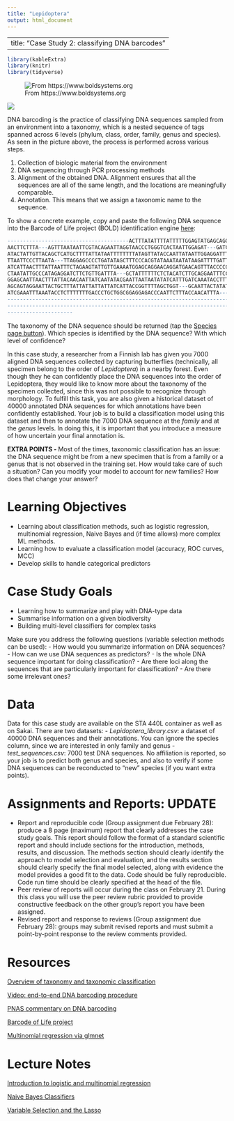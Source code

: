 ```yaml
---
title: "Lepidoptera"
output: html_document
---
```


---
title: "Case Study 2: classifying DNA barcodes"
---

```r
library(kableExtra)
library(knitr)
library(tidyverse)
```
![From https://www.boldsystems.org](images/Lepidoptera.png)

![](images/barcoding.png) 


DNA barcoding is the practice of classifying DNA sequences sampled from an environment
into a taxonomy, which is a nested sequence of tags spanned across 6 levels (phylum, class,
order, family, genus and species). As seen in the picture above, the process is
performed across various steps.

1. Collection of biologic material from the environment
2. DNA sequencing through PCR processing methods
3. Alignment of the obtained DNA. Alignment ensures that all the sequences are all of
the same length, and the locations are meaningfully comparable. 
4. Annotation. This means that we assign a taxonomic name to the sequence.

To show a concrete example, copy and paste the following DNA sequence into 
the Barcode of Life project (BOLD) identification engine [here](https://www.boldsystems.org/index.php/IDS_OpenIdEngine):

```R
---------------------------------------ACTTTATATTTTATTTTTGGAGTATGAGCAGGAATAATTGG
AACTTCTTTA---AGTTTAATAATTCGTACAGAATTAGGTAACCCTGGGTCACTAATTGGAGAT---GATCAAATTTATA
ATACTATTGTTACAGCTCATGCTTTTATTATAATTTTTTTTATAGTTATACCAATTATAATTGGAGGATTTGGTAATTGA
TTAATTCCCTTAATA---TTAGGAGCCCCTGATATAGCTTTCCCACGTATAAATAATATAAGATTTTGATTATTACCCCC
ATCATTAACTTTATTAATTTCTAGAAGTATTGTTGAAAATGGAGCAGGAACAGGATGAACAGTTTACCCCCCTCTTTCCT
CTAATATTGCCCATAGAGGATCTTCTGTTGATTTA---GCTATTTTTTCTCTACATCTTGCAGGAATTTCCTCCATCCTC
GGAGCAATTAACTTTATTACAACAATTATCAATATACGAATTAATAATATATCATTTGATCAAATACCTTTATTTGTATG
AGCAGTAGGAATTACTGCTTTATTATTATTATTATCATTACCGGTTTTAGCTGGT---GCAATTACTATATTATTAACTG
ATCGAAATTTAAATACCTCTTTTTTTGACCCTGCTGGCGGAGGAGACCCAATTCTTTACCAACATTTA------------
--------------------------------------------------------------------------------
--------------------------------------------------------------------------------
---------------------
```

The taxonomy of the DNA sequence should be returned (tap the [Species page button](https://www.boldsystems.org/index.php/Taxbrowser_Taxonpage?taxid=70536)).
Which species is identified by the DNA sequence? With which level of confidence?


In this case study, a researcher from a Finnish lab has given you 7000 aligned
DNA sequences collected by capturing butterflies (technically, all specimen belong
to the order of *Lepidoptera*) in a nearby forest. Even though they he can
confidently place the DNA sequences into the order of Lepidoptera, they would
like to know more about the taxonomy of the specimen collected, since this was
not possible to recognize through morphology. To fulfill this task, you are also
given a historical dataset of 40000 annotated DNA sequences for which annotations
have been confidently established. Your job is to build a classification model using
this dataset and then to annotate the 7000 DNA sequence at the *family* and at the *genus* levels.
In doing this, it is important that you introduce a measure of how uncertain your
final annotation is. 

**EXTRA POINTS - ** Most of the times, taxonomic classification has an issue: 
the DNA sequence might be from a new specimen that is from a family or a genus 
that is not observed in the training set. How would take care of such a situation?
Can you modify your model to account for *new* families? How does that change your answer?


# Learning Objectives

-   Learning about classification methods, such as logistic regression, multinomial
    regression, Naive Bayes and (if time allows) more complex ML methods. 
-   Learning how to evaluate a classification model (accuracy, ROC curves, MCC)
-   Develop skills to handle categorical predictors


# Case Study Goals

 - Learning how to summarize and play with DNA-type data
 - Summarise information on a given biodiversity
 - Building multi-level classifiers for complex tasks
 
Make sure you address the following questions (variable selection methods can be used):
  - How would you summarize information on DNA sequences?
  - How can we use DNA sequences as predictors?
  - Is the whole DNA sequence important for doing classification? 
  - Are there loci along the sequences that are particularly important for classification?
  - Are there some irrelevant ones? 

# Data

Data for this case study are available on the STA 440L container as well as on Sakai.
There are two datasets:
 - *Lepidoptera_library.csv*: a dataset of 40000 DNA sequences and their annotations. You can ignore the species column, since we are interested in only family and genus
 - *test_sequences.csv*: 7000 test DNA sequences. No affiliation is reported, so your job is
 to predict both genus and species, and also to verify if some DNA sequences can be
 reconducted to "new" species (if you want extra points).


# Assignments and Reports: UPDATE

-   Report and reproducible code (Group assignment due February 28): produce a 8 page (maximum) report that clearly addresses the case study goals. This report should follow the format of a standard scientific report and should include sections for the introduction, methods, results, and discussion. The methods section should clearly identify the approach to model selection and evaluation, and the results section should clearly specify the final model selected, along with evidence the model provides a good fit to the data. Code should be fully reproducible. Code run time should be clearly specified at the head of the file.
- Peer review of reports will occur during the class on February 21. During this class you will use the peer review rubric provided to provide constructive feedback on the other group's report you have been assigned.
- Revised report and response to reviews (Group assignment due February 28): groups may submit revised reports and must submit a point-by-point response to the review comments provided.

# Resources

[Overview of taxonomy and taxonomic classification](https://geo.libretexts.org/Courses/University_of_California_Davis/GEL_098-16%3A_Geobiology_(Sumner)/Text/4%3A_Tracing_the_History_of_Evolution/4.3%3A_The_Levels_of_Classification)


[Video: end-to-end DNA barcoding procedure](https://www.youtube.com/watch?v=zcd3QYngHX0&ab_channel=iBOLConsortium)

[PNAS commentary on DNA barcoding](https://www.pnas.org/doi/10.1073/pnas.0800476105#:~:text=DNA%20barcoding%20aims%20to%20use,1)

[Barcode of Life project](https://www.boldsystems.org/)

[Multinomial regression via glmnet](https://glmnet.stanford.edu/articles/glmnet.html)

# Lecture Notes

[Introduction to logistic and multinomial regression](../decks/logistic_and_multinomial.html)

[Naive Bayes Classifiers](../decks/Naive_Bayes.html)

[Variable Selection and the Lasso](../decks/.lassohtml)



